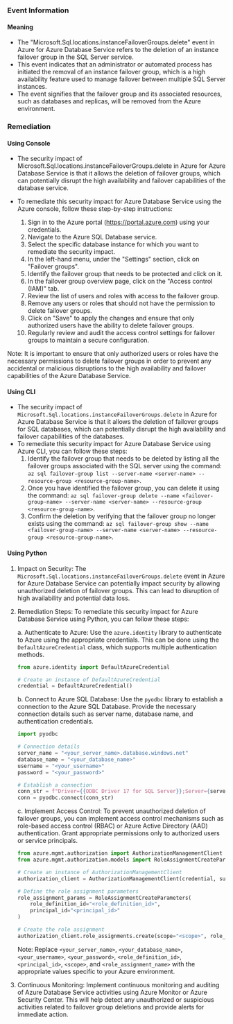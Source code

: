 
### Event Information

#### Meaning

- The "Microsoft.Sql.locations.instanceFailoverGroups.delete" event in Azure for Azure Database Service refers to the deletion of an instance failover group in the SQL Server service.
- This event indicates that an administrator or automated process has initiated the removal of an instance failover group, which is a high availability feature used to manage failover between multiple SQL Server instances.
- The event signifies that the failover group and its associated resources, such as databases and replicas, will be removed from the Azure environment.

### Remediation

#### Using Console

- The security impact of Microsoft.Sql.locations.instanceFailoverGroups.delete in Azure for Azure Database Service is that it allows the deletion of failover groups, which can potentially disrupt the high availability and failover capabilities of the database service.

- To remediate this security impact for Azure Database Service using the Azure console, follow these step-by-step instructions:
  1. Sign in to the Azure portal (https://portal.azure.com) using your credentials.
  2. Navigate to the Azure SQL Database service.
  3. Select the specific database instance for which you want to remediate the security impact.
  4. In the left-hand menu, under the "Settings" section, click on "Failover groups".
  5. Identify the failover group that needs to be protected and click on it.
  6. In the failover group overview page, click on the "Access control (IAM)" tab.
  7. Review the list of users and roles with access to the failover group.
  8. Remove any users or roles that should not have the permission to delete failover groups.
  9. Click on "Save" to apply the changes and ensure that only authorized users have the ability to delete failover groups.
  10. Regularly review and audit the access control settings for failover groups to maintain a secure configuration.

Note: It is important to ensure that only authorized users or roles have the necessary permissions to delete failover groups in order to prevent any accidental or malicious disruptions to the high availability and failover capabilities of the Azure Database Service.

#### Using CLI

- The security impact of `Microsoft.Sql.locations.instanceFailoverGroups.delete` in Azure for Azure Database Service is that it allows the deletion of failover groups for SQL databases, which can potentially disrupt the high availability and failover capabilities of the databases.
- To remediate this security impact for Azure Database Service using Azure CLI, you can follow these steps:
  1. Identify the failover group that needs to be deleted by listing all the failover groups associated with the SQL server using the command: `az sql failover-group list --server-name <server-name> --resource-group <resource-group-name>`.
  2. Once you have identified the failover group, you can delete it using the command: `az sql failover-group delete --name <failover-group-name> --server-name <server-name> --resource-group <resource-group-name>`.
  3. Confirm the deletion by verifying that the failover group no longer exists using the command: `az sql failover-group show --name <failover-group-name> --server-name <server-name> --resource-group <resource-group-name>`.

#### Using Python

1. Impact on Security: The `Microsoft.Sql.locations.instanceFailoverGroups.delete` event in Azure for Azure Database Service can potentially impact security by allowing unauthorized deletion of failover groups. This can lead to disruption of high availability and potential data loss.

2. Remediation Steps: To remediate this security impact for Azure Database Service using Python, you can follow these steps:

   a. Authenticate to Azure: Use the `azure.identity` library to authenticate to Azure using the appropriate credentials. This can be done using the `DefaultAzureCredential` class, which supports multiple authentication methods.

   ```python
   from azure.identity import DefaultAzureCredential

   # Create an instance of DefaultAzureCredential
   credential = DefaultAzureCredential()
   ```

   b. Connect to Azure SQL Database: Use the `pyodbc` library to establish a connection to the Azure SQL Database. Provide the necessary connection details such as server name, database name, and authentication credentials.

   ```python
   import pyodbc

   # Connection details
   server_name = "<your_server_name>.database.windows.net"
   database_name = "<your_database_name>"
   username = "<your_username>"
   password = "<your_password>"

   # Establish a connection
   conn_str = f"Driver={{ODBC Driver 17 for SQL Server}};Server={server_name};Database={database_name};Uid={username};Pwd={password}"
   conn = pyodbc.connect(conn_str)
   ```

   c. Implement Access Control: To prevent unauthorized deletion of failover groups, you can implement access control mechanisms such as role-based access control (RBAC) or Azure Active Directory (AAD) authentication. Grant appropriate permissions only to authorized users or service principals.

   ```python
   from azure.mgmt.authorization import AuthorizationManagementClient
   from azure.mgmt.authorization.models import RoleAssignmentCreateParameters

   # Create an instance of AuthorizationManagementClient
   authorization_client = AuthorizationManagementClient(credential, subscription_id)

   # Define the role assignment parameters
   role_assignment_params = RoleAssignmentCreateParameters(
       role_definition_id="<role_definition_id>",
       principal_id="<principal_id>"
   )

   # Create the role assignment
   authorization_client.role_assignments.create(scope="<scope>", role_assignment_name="<role_assignment_name>", parameters=role_assignment_params)
   ```

   Note: Replace `<your_server_name>`, `<your_database_name>`, `<your_username>`, `<your_password>`, `<role_definition_id>`, `<principal_id>`, `<scope>`, and `<role_assignment_name>` with the appropriate values specific to your Azure environment.

3. Continuous Monitoring: Implement continuous monitoring and auditing of Azure Database Service activities using Azure Monitor or Azure Security Center. This will help detect any unauthorized or suspicious activities related to failover group deletions and provide alerts for immediate action.

